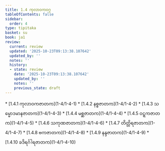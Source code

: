 ```yaml
---
title: 1.4 ကုလာဝကဝဂ္ဂ
tableOfContents: false
sidebar:
  order: 4
type: tipitaka
basket: su
book: ja1
review:
  current: review
  updated: '2025-10-23T09:13:38.107642'
  updated_by: ''
  notes: ''
  history:
  - state: review
    date: '2025-10-23T09:13:38.107642'
    updated_by: ''
    notes: ''
    previous_state: draft
---
```



<ReviewStatus review={frontmatter.review} showDetails={true} />

<HypothesisAnnotation frontmatter={frontmatter} />

<DynamicBreadcrumb />



<TableOfContents book="ja1" section="1.4">
* [1.4.1 ကုလာဝကဇာတက](1-4/1-4-1)
* [1.4.2 နစ္စဇာတက](1-4/1-4-2)
* [1.4.3 သမ္မောဒမာနဇာတက](1-4/1-4-3)
* [1.4.4 မစ္ဆဇာတက](1-4/1-4-4)
* [1.4.5 ဝဋ္ဋကဇာတက](1-4/1-4-5)
* [1.4.6 သကုဏဇာတက](1-4/1-4-6)
* [1.4.7 တိတ္တိရဇာတက](1-4/1-4-7)
* [1.4.8 ဗကဇာတက](1-4/1-4-8)
* [1.4.9 နန္ဒဇာတက](1-4/1-4-9)
* [1.4.10 ခဒိရင်္ဂါရဇာတက](1-4/1-4-10)
</TableOfContents>